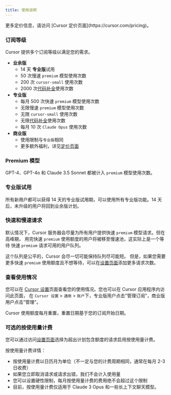 ```yaml
---
title: 使用说明
---
```


<Info>
更多定价信息，请访问 [Cursor 定价页面](https://cursor.com/pricing)。
</Info>


### 订阅等级

Cursor 提供多个订阅等级以满足您的需求。
- **业余版**
  - 14 天 **专业版**试用
  - 50 次慢速 `premium` 模型使用次数
  - 200 次 `cursor-small` 使用次数
  - 2000 次[代码补全](/tab/overview)使用次数
- **专业版**
  - 每月 500 次快速 `premium` 模型使用次数
  - 无限慢速 `premium` 模型使用次数
  - 无限 `cursor-small` 使用次数
  - 无限[代码补全](/tab/overview)使用次数
  - 每月 10 次 `Claude Opus` 使用次数
- **商业版**
  - 使用限制与`专业版`相同
  - 更多额外福利，详见[定价页面](https://cursor.com/pricing)

### Premium 模型

GPT-4、GPT-4o 和 Claude 3.5 Sonnet 都被计入 `premium` 模型使用次数。

### 专业版试用

所有新用户都可以获得 14 天的专业版试用期，可以使用所有专业版功能。14 天后，未升级的用户将回到业余版计划。

### 快速和慢速请求

默认情况下，Cursor 服务器会尽量为所有用户提供快速 `premium` 模型请求。但在高峰期，
用完快速 `premium` 使用额度的用户将被移至慢速池，这实际上是一个等待
快速 `premium` 请求可用的用户队列。

这个队列是公平的，Cursor 会尽一切可能保持队列尽可能短。
但是，如果您需要更多快速 `premium` 使用额度且不想等待，可以在[设置页面](https://cursor.com/settings)添加更多请求次数。

### 查看使用情况

您可以在 [Cursor 设置](https://cursor.com/settings)页面查看您的使用情况。您也可以在 Cursor 应用程序内访问此页面，
在 `Cursor 设置` > `通用` > `账户`下，专业版用户点击"管理订阅"，商业版用户点击"管理"。

Cursor 使用额度每月重置，重置日期基于您的订阅开始日期。

### 可选的按使用量计费

您可以通过访问[设置页面](https://cursor.com/settings)选择为超出计划包含额度的请求启用按使用量计费。

按使用量计费详情：
- 按使用量计费以日历月为单位（不一定与您的计费周期相同，通常在每月 2-3 日收费）
- 如果您立即取消请求或请求出错，我们不会计入使用量
- 您可以设置硬性限制，每月按使用量计费的费用绝不会超过这个限制
- 目前，按使用量计费仅适用于 Claude 3 Opus 和一些长上下文聊天模型。





